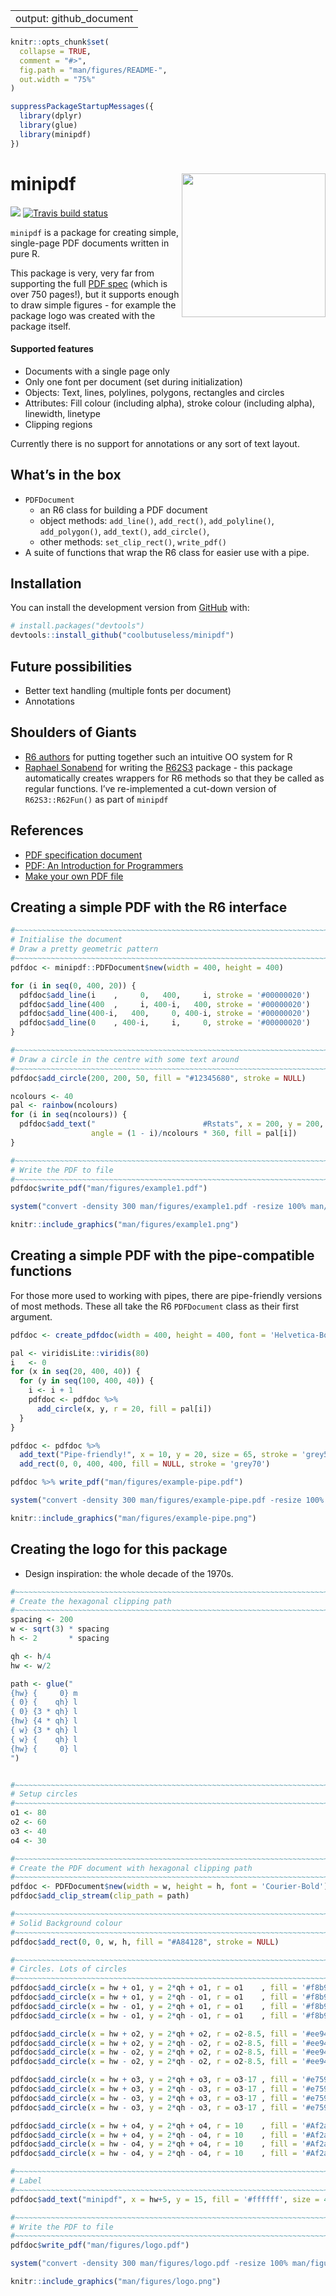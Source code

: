
---
output: github_document
---

<!-- README.md is generated from README.Rmd. Please edit that file -->

```r
knitr::opts_chunk$set(
  collapse = TRUE,
  comment = "#>",
  fig.path = "man/figures/README-",
  out.width = "75%"
)

suppressPackageStartupMessages({
  library(dplyr)
  library(glue)
  library(minipdf)
})
```
# minipdf <img src="man/figures/logo.png" align="right" height=230/>

<!-- badges: start -->
![](http://img.shields.io/badge/cool-useless-green.svg)
[![Travis build status](https://travis-ci.org/coolbutuseless/minipdf.svg?branch=master)](https://travis-ci.org/coolbutuseless/minipdf)
<!-- badges: end -->

`minipdf` is a package for creating simple, single-page PDF documents written in pure R.

This package is very, very far from supporting the full [PDF spec](https://www.adobe.com/devnet/pdf/pdf_reference.html) 
(which is over 750 pages!), but it supports enough to draw simple figures - for
example the package logo was created with the package itself.


#### Supported features

* Documents with a single page only
* Only one font per document (set during initialization)
* Objects: Text, lines, polylines, polygons, rectangles and circles
* Attributes: Fill colour (including alpha), stroke colour (including alpha), linewidth, linetype
* Clipping regions

Currently there is no support for annotations or any sort of text layout.


## What's in the box

* `PDFDocument` 
    - an R6 class for building a PDF document
    - object methods: `add_line()`, `add_rect()`, `add_polyline()`, `add_polygon()`, `add_text()`,
      `add_circle()`, 
    - other methods: `set_clip_rect()`, `write_pdf()`
* A suite of functions that wrap the R6 class for easier use with a pipe.


## Installation

You can install the development version from [GitHub](https://github.com/coolbutuseless/minipdf) with:

``` r
# install.packages("devtools")
devtools::install_github("coolbutuseless/minipdf")
```

## Future possibilities

* Better text handling (multiple fonts per document)
* Annotations


## Shoulders of Giants

* [R6 authors](https://cran.r-project.org/package=R6) for putting together such an intuitive OO system for R
* [Raphael Sonabend](https://twitter.com/RaphaelS101) for writing the [R62S3](https://cran.r-project.org/package=R62S3) package - this package automatically creates wrappers for R6 methods so that they be called as regular functions. I've re-implemented a cut-down version of `R62S3::R62Fun()` as part of `minipdf`


## References

* [PDF specification document](https://www.adobe.com/devnet/pdf/pdf_reference.html)
* [PDF: An Introduction for Programmers](http://preserve.mactech.com/articles/mactech/Vol.15/15.09/PDFIntro/index.html)
* [Make your own PDF file](https://blog.idrsolutions.com/2010/09/grow-your-own-pdf-file-part-1-pdf-objects-and-data-types/)




## Creating a simple PDF with the R6 interface

```r
#~~~~~~~~~~~~~~~~~~~~~~~~~~~~~~~~~~~~~~~~~~~~~~~~~~~~~~~~~~~~~~~~~~~~~~~~~~~~~~
# Initialise the document
# Draw a pretty geometric pattern
#~~~~~~~~~~~~~~~~~~~~~~~~~~~~~~~~~~~~~~~~~~~~~~~~~~~~~~~~~~~~~~~~~~~~~~~~~~~~~~
pdfdoc <- minipdf::PDFDocument$new(width = 400, height = 400)

for (i in seq(0, 400, 20)) {
  pdfdoc$add_line(i    ,     0,   400,     i, stroke = '#00000020')
  pdfdoc$add_line(400  ,     i, 400-i,   400, stroke = '#00000020')
  pdfdoc$add_line(400-i,   400,     0, 400-i, stroke = '#00000020')
  pdfdoc$add_line(0    , 400-i,     i,     0, stroke = '#00000020')
}

#~~~~~~~~~~~~~~~~~~~~~~~~~~~~~~~~~~~~~~~~~~~~~~~~~~~~~~~~~~~~~~~~~~~~~~~~~~~~~~
# Draw a circle in the centre with some text around
#~~~~~~~~~~~~~~~~~~~~~~~~~~~~~~~~~~~~~~~~~~~~~~~~~~~~~~~~~~~~~~~~~~~~~~~~~~~~~~
pdfdoc$add_circle(200, 200, 50, fill = "#12345680", stroke = NULL)

ncolours <- 40
pal <- rainbow(ncolours)
for (i in seq(ncolours)) {
  pdfdoc$add_text("                        #Rstats", x = 200, y = 200, 
                  angle = (1 - i)/ncolours * 360, fill = pal[i])
}

#~~~~~~~~~~~~~~~~~~~~~~~~~~~~~~~~~~~~~~~~~~~~~~~~~~~~~~~~~~~~~~~~~~~~~~~~~~~~~~
# Write the PDF to file
#~~~~~~~~~~~~~~~~~~~~~~~~~~~~~~~~~~~~~~~~~~~~~~~~~~~~~~~~~~~~~~~~~~~~~~~~~~~~~~
pdfdoc$write_pdf("man/figures/example1.pdf")
```



```r
system("convert -density 300 man/figures/example1.pdf -resize 100% man/figures/example1.png")
```

```r
knitr::include_graphics("man/figures/example1.png")
```



## Creating a simple PDF with the pipe-compatible functions

For those more used to working with pipes, there are pipe-friendly versions of
most methods.  These all take the R6 `PDFDocument` class as their first argument.

```r
pdfdoc <- create_pdfdoc(width = 400, height = 400, font = 'Helvetica-Bold')

pal <- viridisLite::viridis(80)
i   <- 0
for (x in seq(20, 400, 40)) {
  for (y in seq(100, 400, 40)) {
    i <- i + 1
    pdfdoc <- pdfdoc %>% 
      add_circle(x, y, r = 20, fill = pal[i])
  }
}

pdfdoc <- pdfdoc %>%
  add_text("Pipe-friendly!", x = 10, y = 20, size = 65, stroke = 'grey50', fill = 'lightblue', text_mode = 2) %>%
  add_rect(0, 0, 400, 400, fill = NULL, stroke = 'grey70')

pdfdoc %>% write_pdf("man/figures/example-pipe.pdf")
```


```r
system("convert -density 300 man/figures/example-pipe.pdf -resize 100% man/figures/example-pipe.png")
```

```r
knitr::include_graphics("man/figures/example-pipe.png")
```




## Creating the logo for this package

* Design inspiration: the whole decade of the 1970s.

```r
#~~~~~~~~~~~~~~~~~~~~~~~~~~~~~~~~~~~~~~~~~~~~~~~~~~~~~~~~~~~~~~~~~~~~~~~~~~~~~~
# Create the hexagonal clipping path
#~~~~~~~~~~~~~~~~~~~~~~~~~~~~~~~~~~~~~~~~~~~~~~~~~~~~~~~~~~~~~~~~~~~~~~~~~~~~~~
spacing <- 200
w <- sqrt(3) * spacing
h <- 2       * spacing

qh <- h/4
hw <- w/2

path <- glue("
{hw} {     0} m
{ 0} {    qh} l
{ 0} {3 * qh} l
{hw} {4 * qh} l
{ w} {3 * qh} l
{ w} {    qh} l
{hw} {     0} l
")


#~~~~~~~~~~~~~~~~~~~~~~~~~~~~~~~~~~~~~~~~~~~~~~~~~~~~~~~~~~~~~~~~~~~~~~~~~~~~~~
# Setup circles
#~~~~~~~~~~~~~~~~~~~~~~~~~~~~~~~~~~~~~~~~~~~~~~~~~~~~~~~~~~~~~~~~~~~~~~~~~~~~~~
o1 <- 80
o2 <- 60
o3 <- 40
o4 <- 30

#~~~~~~~~~~~~~~~~~~~~~~~~~~~~~~~~~~~~~~~~~~~~~~~~~~~~~~~~~~~~~~~~~~~~~~~~~~~~~~
# Create the PDF document with hexagonal clipping path
#~~~~~~~~~~~~~~~~~~~~~~~~~~~~~~~~~~~~~~~~~~~~~~~~~~~~~~~~~~~~~~~~~~~~~~~~~~~~~~
pdfdoc <- PDFDocument$new(width = w, height = h, font = 'Courier-Bold')
pdfdoc$add_clip_stream(clip_path = path)

#~~~~~~~~~~~~~~~~~~~~~~~~~~~~~~~~~~~~~~~~~~~~~~~~~~~~~~~~~~~~~~~~~~~~~~~~~~~~~~
# Solid Background colour
#~~~~~~~~~~~~~~~~~~~~~~~~~~~~~~~~~~~~~~~~~~~~~~~~~~~~~~~~~~~~~~~~~~~~~~~~~~~~~~
pdfdoc$add_rect(0, 0, w, h, fill = "#A84128", stroke = NULL)

#~~~~~~~~~~~~~~~~~~~~~~~~~~~~~~~~~~~~~~~~~~~~~~~~~~~~~~~~~~~~~~~~~~~~~~~~~~~~~~
# Circles. Lots of circles
#~~~~~~~~~~~~~~~~~~~~~~~~~~~~~~~~~~~~~~~~~~~~~~~~~~~~~~~~~~~~~~~~~~~~~~~~~~~~~~
pdfdoc$add_circle(x = hw + o1, y = 2*qh + o1, r = o1    , fill = '#f8b918', stroke = NULL)
pdfdoc$add_circle(x = hw + o1, y = 2*qh - o1, r = o1    , fill = '#f8b918', stroke = NULL)
pdfdoc$add_circle(x = hw - o1, y = 2*qh + o1, r = o1    , fill = '#f8b918', stroke = NULL)
pdfdoc$add_circle(x = hw - o1, y = 2*qh - o1, r = o1    , fill = '#f8b918', stroke = NULL)

pdfdoc$add_circle(x = hw + o2, y = 2*qh + o2, r = o2-8.5, fill = '#ee9421', stroke = NULL)
pdfdoc$add_circle(x = hw + o2, y = 2*qh - o2, r = o2-8.5, fill = '#ee9421', stroke = NULL)
pdfdoc$add_circle(x = hw - o2, y = 2*qh + o2, r = o2-8.5, fill = '#ee9421', stroke = NULL)
pdfdoc$add_circle(x = hw - o2, y = 2*qh - o2, r = o2-8.5, fill = '#ee9421', stroke = NULL)

pdfdoc$add_circle(x = hw + o3, y = 2*qh + o3, r = o3-17 , fill = '#e75920', stroke = NULL)
pdfdoc$add_circle(x = hw + o3, y = 2*qh - o3, r = o3-17 , fill = '#e75920', stroke = NULL)
pdfdoc$add_circle(x = hw - o3, y = 2*qh + o3, r = o3-17 , fill = '#e75920', stroke = NULL)
pdfdoc$add_circle(x = hw - o3, y = 2*qh - o3, r = o3-17 , fill = '#e75920', stroke = NULL)

pdfdoc$add_circle(x = hw + o4, y = 2*qh + o4, r = 10    , fill = '#Af2a33', stroke = NULL)
pdfdoc$add_circle(x = hw + o4, y = 2*qh - o4, r = 10    , fill = '#Af2a33', stroke = NULL)
pdfdoc$add_circle(x = hw - o4, y = 2*qh + o4, r = 10    , fill = '#Af2a33', stroke = NULL)
pdfdoc$add_circle(x = hw - o4, y = 2*qh - o4, r = 10    , fill = '#Af2a33', stroke = NULL)

#~~~~~~~~~~~~~~~~~~~~~~~~~~~~~~~~~~~~~~~~~~~~~~~~~~~~~~~~~~~~~~~~~~~~~~~~~~~~~~
# Label
#~~~~~~~~~~~~~~~~~~~~~~~~~~~~~~~~~~~~~~~~~~~~~~~~~~~~~~~~~~~~~~~~~~~~~~~~~~~~~~
pdfdoc$add_text("minipdf", x = hw+5, y = 15, fill = '#ffffff', size = 44, angle = 30)

#~~~~~~~~~~~~~~~~~~~~~~~~~~~~~~~~~~~~~~~~~~~~~~~~~~~~~~~~~~~~~~~~~~~~~~~~~~~~~~
# Write the PDF to file
#~~~~~~~~~~~~~~~~~~~~~~~~~~~~~~~~~~~~~~~~~~~~~~~~~~~~~~~~~~~~~~~~~~~~~~~~~~~~~~
pdfdoc$write_pdf("man/figures/logo.pdf")
```



```r
system("convert -density 300 man/figures/logo.pdf -resize 100% man/figures/logo.png")
```

```r
knitr::include_graphics("man/figures/logo.png")
```







